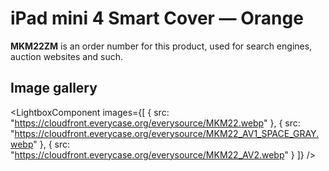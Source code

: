 
# iPad mini 4 Smart Cover — Orange

<Callout type='info' emoji='👉🏻'>**MKM22ZM** is an order number for this product, used for search engines, auction websites and such.</Callout>

## Image gallery

<LightboxComponent
    images={[
      {
        src: "https://cloudfront.everycase.org/everysource/MKM22.webp"
      },
      {
        src: "https://cloudfront.everycase.org/everysource/MKM22_AV1_SPACE_GRAY.webp"
      },
      {
        src: "https://cloudfront.everycase.org/everysource/MKM22_AV2.webp"
      }
    ]}
  />
